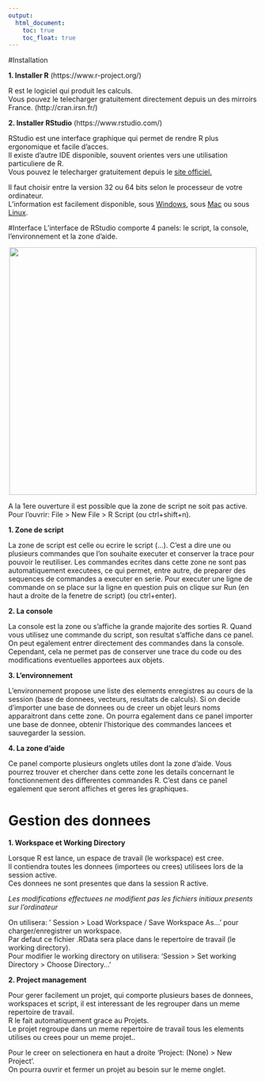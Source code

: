---
output:
  html_document:
    toc: true
    toc_float: true
---


#Installation

**1.  Installer R** (https://www.r-project.org/)

R est le logiciel qui produit les calculs.   
Vous pouvez le telecharger gratuitement directement depuis un des mirroirs France. (http://cran.irsn.fr/)  

**2.  Installer RStudio** (https://www.rstudio.com/)

RStudio est une interface graphique qui permet de rendre R plus ergonomique et facile d'acces.    
Il existe d'autre IDE disponible, souvent orientes vers une utilisation particuliere de R.       
Vous pouvez le telecharger gratuitement depuis le [site officiel.](https://www.rstudio.com/products/rstudio/download/#download)  

Il faut choisir entre la version 32 ou 64 bits selon le processeur de votre ordinateur.    
L'information est facilement disponible, sous [Windows](https://support.microsoft.com/fr-fr/help/15056/windows-7-32-64-bit-faq), sous [Mac](http://www.6ma.fr/astuce/mon+mac+osx+est+bits+bits-274) ou sous [Linux](http://www.comment-tech.com/comment-verifier-si-votre-systeme-linux-est-32-bits-ou-64-bits/).

#Interface
L'interface de RStudio comporte 4 panels: le script, la console, l'environnement et la zone d'aide.   

<center>
![](Presentation_RStudio.png){width=500px}
</center>

A la 1ere ouverture il est possible que la zone de script ne soit pas active.     
Pour l'ouvrir: File > New File > R Script (ou ctrl+shift+n).

**1.  Zone de script**    

La zone de script est celle ou ecrire le script (...). C'est a dire une ou plusieurs commandes que l'on souhaite executer et conserver la trace pour pouvoir le reutiliser.
Les commandes ecrites dans cette zone ne sont pas automatiquement executees, ce qui permet, entre autre, de preparer des sequences de commandes a executer en serie.
Pour executer une ligne de commande on se place sur la ligne en question puis on clique sur Run (en haut a droite de la fenetre de script) (ou ctrl+enter).

**2.  La console**   

La console est la zone ou s'affiche la grande majorite des sorties R. Quand vous utilisez une commande du script, son resultat s'affiche dans ce panel.
On peut egalement entrer directement des commandes dans la console. Cependant, cela ne permet pas de conserver une trace du code ou des modifications eventuelles apportees aux objets.

**3.  L'environnement**    

L'environnement propose une liste des elements enregistres au cours de la session (base de donnees, vecteurs, resultats de calculs). Si on decide d'importer une base de donnees ou de creer un objet leurs noms apparaitront dans cette zone.
On pourra egalement dans ce panel importer une base de donnee, obtenir l'historique des commandes lancees et sauvegarder la session.

**4.  La zone d'aide**   

Ce panel comporte plusieurs onglets utiles dont la zone d'aide.
Vous pourrez trouver et chercher dans cette zone les details concernant le fonctionnement des differentes commandes R.
C'est dans ce panel egalement que seront affiches et geres les graphiques.


# Gestion des donnees

**1. Workspace et Working Directory**  

Lorsque R est lance, un espace de travail (le workspace) est cree.  
Il contiendra toutes les donnees (importees ou crees) utilisees lors de la session active.  
Ces donnees ne sont presentes que dans la session R active.  

*Les modifications effectuees ne modifient pas les fichiers initiaux presents sur l'ordinateur*

On utilisera: ' Session > Load Workspace / Save Workspace As...' pour charger/enregistrer un workspace.  
Par defaut ce fichier .RData sera place dans le repertoire de travail (le working directory).   
Pour modifier le working directory on utilisera: 'Session > Set working Directory > Choose Directory...'

**2. Project management**

Pour gerer facilement un projet, qui comporte plusieurs bases de donnees, workspaces et script, il est interessant de les regrouper dans un meme repertoire de travail.  
R le fait automatiquement grace au Projets.  
Le projet regroupe dans un meme repertoire de travail tous les elements utilises ou crees pour un meme projet..  
  
Pour le creer on selectionera en haut a droite 'Project: (None) > New Project'.   
On pourra ouvrir et fermer un projet au besoin sur le meme onglet.